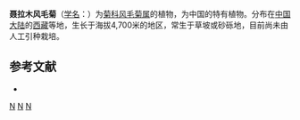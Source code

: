 {{Speciesbox
| name = 聂拉木风毛菊
| status = 
| status_system = 
| image =
| genus = Saussurea
| species = nyalamensis
| authority = [[陈艺林|Y. L. Chen]] et S. Y. Liang
}}

'''聂拉木风毛菊'''（[[学名|学名]]：{{lang|la|''Saussurea nyalamensis''}}）为[[菊科|菊科]][[风毛菊属|风毛菊属]]的植物，为中国的特有植物。分布在[[中国大陆|中国大陆]]的[[西藏|西藏]]等地，生长于海拔4,700米的地区，常生于草坡或砂砾地，目前尚未由人工引种栽培。

== 参考文献 ==
<div class="references-small">
* {{cite web| url =http://www.bioinfo.cn/db05/KmzwSpecies.php?action=view&id=4970| title =聂拉木风毛菊| work =《中国高等植物数据库全库》| publisher =中国科学院微生物研究所| author =昆明植物研究所| accessdate =2009-02-24| deadurl =yes| archiveurl =https://web.archive.org/web/20160305005851/http://www.bioinfo.cn/db05/KmzwSpecies.php?action=view&id=4970| archivedate =2016-03-05}}
</div>
{{Taxonbar|from=Q15226896}}

[[Category:风毛菊属|N]]
[[Category:中國特有植物|N]]
[[Category:西藏植物|N]]